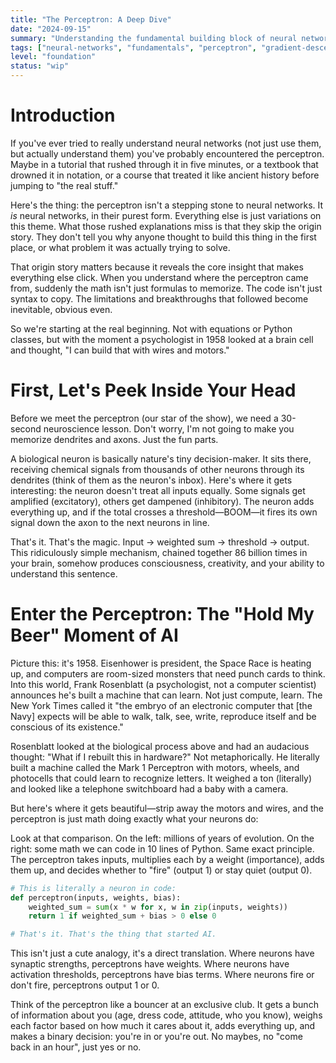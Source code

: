 ```yaml
---
title: "The Perceptron: A Deep Dive"
date: "2024-09-15"
summary: "Understanding the fundamental building block of neural networks through intuition, mathematics, and implementation."
tags: ["neural-networks", "fundamentals", "perceptron", "gradient-descent"]
level: "foundation"
status: "wip"
---
```


# Introduction

If you've ever tried to really understand neural networks (not just use them, but actually understand them) you've probably encountered the perceptron. Maybe in a tutorial that rushed through it in five minutes, or a textbook that drowned it in notation, or a course that treated it like ancient history before jumping to "the real stuff."

Here's the thing: the perceptron isn't a stepping stone to neural networks. It *is* neural networks, in their purest form. Everything else is just variations on this theme. What those rushed explanations miss is that they skip the origin story. They don't tell you why anyone thought to build this thing in the first place, or what problem it was actually trying to solve.

That origin story matters because it reveals the core insight that makes everything else click. When you understand where the perceptron came from, suddenly the math isn't just formulas to memorize. The code isn't just syntax to copy. The limitations and breakthroughs that followed become inevitable, obvious even.

<!-- TODO: Insert animation that is a split-screen morph showing a biological neuron gradually transforming into circuit diagrams, then into mathematical notation, then into code, then into a chat interface where someone asks an LLM to recite a haiku on a 986 Boxster and the model obliges—emphasizing the "it's all the same thing" revelation. -->

So we're starting at the real beginning. Not with equations or Python classes, but with the moment a psychologist in 1958 looked at a brain cell and thought, "I can build that with wires and motors."

# First, Let's Peek Inside Your Head

Before we meet the perceptron (our star of the show), we need a 30-second neuroscience lesson. Don't worry, I'm not going to make you memorize dendrites and axons. Just the fun parts.

<!-- TODO: Replace with <NeuronAnimation /> once the component exists.
NeuronAnimation config={{
inputs: 5,
showWeights: true,
fireThreshold: 0.7,
animationMs: 3000,
description: "Watch signals arrive at different strengths (thickness = importance). When enough strong signals align, the neuron fires!"
}}
-->

A biological neuron is basically nature's tiny decision-maker. It sits there, receiving chemical signals from thousands of other neurons through its dendrites (think of them as the neuron's inbox). Here's where it gets interesting: the neuron doesn't treat all inputs equally. Some signals get amplified (excitatory), others get dampened (inhibitory). The neuron adds everything up, and if the total crosses a threshold—BOOM—it fires its own signal down the axon to the next neurons in line.

That's it. That's the magic. Input → weighted sum → threshold → output. This ridiculously simple mechanism, chained together 86 billion times in your brain, somehow produces consciousness, creativity, and your ability to understand this sentence.

# Enter the Perceptron: The "Hold My Beer" Moment of AI

Picture this: it's 1958. Eisenhower is president, the Space Race is heating up, and computers are room-sized monsters that need punch cards to think. Into this world, Frank Rosenblatt (a psychologist, not a computer scientist) announces he's built a machine that can learn. Not just compute, learn. The New York Times called it "the embryo of an electronic computer that [the Navy] expects will be able to walk, talk, see, write, reproduce itself and be conscious of its existence."

Rosenblatt looked at the biological process above and had an audacious thought: "What if I rebuilt this in hardware?" Not metaphorically. He literally built a machine called the Mark 1 Perceptron with motors, wheels, and photocells that could learn to recognize letters. It weighed a ton (literally) and looked like a telephone switchboard had a baby with a camera.

<!-- TODO: Insert photo of Mark 1 perceptron rig. -->

But here's where it gets beautiful—strip away the motors and wires, and the perceptron is just math doing exactly what your neurons do:

<!-- TODO: Replace with <NeuronVsPerceptron /> once the component exists.
NeuronVsPerceptron config={{ side: "split", animateTransition: true, showLabels: true, neuronLabels: ["Dendrites", "Cell Body", "Axon", "Chemical Signals"], perceptronLabels: ["Inputs (x₁, x₂...)", "Weighted Sum", "Activation Function", "Output"], transitionMs: 2000 }}
-->

Look at that comparison. On the left: millions of years of evolution. On the right: some math we can code in 10 lines of Python. Same exact principle. The perceptron takes inputs, multiplies each by a weight (importance), adds them up, and decides whether to "fire" (output 1) or stay quiet (output 0).

```python
# This is literally a neuron in code:
def perceptron(inputs, weights, bias):
    weighted_sum = sum(x * w for x, w in zip(inputs, weights))
    return 1 if weighted_sum + bias > 0 else 0

# That's it. That's the thing that started AI.
```

This isn't just a cute analogy, it's a direct translation. Where neurons have synaptic strengths, perceptrons have weights. Where neurons have activation thresholds, perceptrons have bias terms. Where neurons fire or don't fire, perceptrons output 1 or 0.

Think of the perceptron like a bouncer at an exclusive club. It gets a bunch of information about you (age, dress code, attitude, who you know), weighs each factor based on how much it cares about it, adds everything up, and makes a binary decision: you're in or you're out. No maybes, no "come back in an hour", just yes or no.
